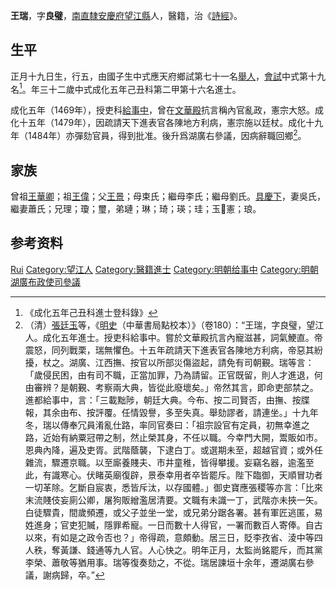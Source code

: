 {{Otheruses|other=名为王瑞的其他人物|王瑞}}
{{Otheruses|other=名为王良璧的其他人物|王良璧}}
{{明清人物信息框
| 姓名 = 王瑞
| 原名 =
| 圖片名稱= 
| 圖片大小 =
| 圖片說明 = 
| 最高職務 =
| 國家 = 大明 
| 爵位 =
| 籍貫 = [[南直隸|南直隸]][[安慶府|安慶府]][[望江縣|望江縣]]
| 族裔 = 
| 旗籍 = 
| 字號 = 
| 諡號 =
| 出生日期 = 正月十九日
| 出生地點 =
| 逝世日期 = 
| 逝世地點 =
| 墓葬 =
| 配偶 = 吳氏蕭氏
| 親屬 = 曾祖[[王華卿|王華卿]]，祖[[王偉|王偉]]，父[[王景|王景]]，母束氏；繼母李氏；繼母劉氏
| 出身 =
* 成化五年己丑科進士
| 經歷 =
| 著作 =  
*
*
*
}}
'''王瑞'''{{BD|1438年||1497年||}}，字'''良璧'''，[[南直隸|南直隸]][[安慶府|安慶府]][[望江縣|望江縣]]人，醫籍，治《[[詩經|詩經]]》。

== 生平 ==
正月十九日生，行五，由國子生中式應天府鄉試第七十一名[[舉人|舉人]]，[[會試|會試]]中式第十九名<ref>《成化五年己丑科進士登科錄》</ref>。年三十二歲中式成化五年己丑科第二甲第十六名進士。

成化五年（1469年），授吏科[[給事中|給事中]]，曾在[[文華殿|文華殿]]抗言稱內官亂政，憲宗大怒。成化十五年（1479年），因疏請天下進表官各陳地方利病，憲宗施以廷杖。成化十九年（1484年）亦彈劾官員，得到批准。後升爲湖廣右參議，因病辭職回鄉<ref>（清）[[張廷玉|張廷玉]]等，《[[明史|明史]]（中華書局點校本）》（卷180）：“王瑞，字良璧，望江人。成化五年進士。授吏科給事中。嘗於文華殿抗言內寵滋甚，詞氣鯁直。帝震怒，同列戰栗，瑞無懼色。十五年疏請天下進表官各陳地方利病，帝惡其紛擾，杖之。湖廣、江西撫、按官以所部災傷盜起，請免有司朝覲。瑞等言：「歲侵民困，由有司不職，正當加罪，乃為請留。正官既留，則人才進退，何由審辨？是朝覲、考察兩大典，皆從此廢壞矣。」帝然其言，即命吏部禁之。進都給事中，言：「三載黜陟，朝廷大典。今布、按二司賢否，由撫、按牒報，其余由布、按評覆。任情毀譽，多至失真。舉劾謬者，請連坐。」十九年冬，瑞以傳奉冗員淆亂仕路，率同官奏曰：「祖宗設官有定員，初無幸進之路，近始有納粟冠帶之制，然止榮其身，不任以職。今幸門大開，鬻販如市。恩典內降，遍及吏胥。武階蔭襲，下逮白丁。或選期未至，超越官資；或外任雜流，驟遷京職。以至廝養賤夫、市井童稚，皆得攀援。妄竊名器，逾濫至此，有識寒心。伏睹英廟復辟，景泰幸用者卒皆罷斥。陛下臨御，天順冒功者一切革除。乞斷自宸衷，悉皆斥汰，以存國體。」御史寶應張稷等亦言：「比來末流賤伎妄廁公卿，屠狗販繒濫居清要。文職有未識一丁，武階亦未挾一矢。白徒驟貴，間歲頻遷，或父子並坐一堂，或兄弟分踞各署。甚有軍匠逃匿，易姓進身；官吏犯贓，隱罪希寵。一日而數十人得官，一署而數百人寄俸。自古以來，有如是之政令否也？」帝得疏，意頗動。居三日，貶李孜省、淩中等四人秩，奪黃謙、錢通等九人官。人心快之。明年正月，太監尚銘罷斥，而其黨李榮、蕭敬等猶用事。瑞等復奏劾之，不從。瑞居諫垣十余年，遷湖廣右參議，謝病歸，卒。”</ref>。

== 家族 ==
曾祖[[王華卿|王華卿]]；祖[[王偉|王偉]]；父[[王景|王景]]；母束氏；繼母李氏；繼母劉氏。[[具慶下|具慶下]]，妻吳氏，繼妻蕭氏；兄理；瓊；璽，弟璉；琳；琦；瑛；珪；玉憲；琅。

== 参考资料 ==
{{reflist}}
{{wikisource|明史/卷180}}

{{成化五年己丑科殿试金榜}}

{{Authority control}}
{{DEFAULTSORT:Wang王}}
[[Category:王姓|Rui]]
[[Category:望江人|Category:望江人]]
[[Category:醫籍進士|Category:醫籍進士]]
[[Category:明朝给事中|Category:明朝给事中]]
[[Category:明朝湖廣布政使司參議|Category:明朝湖廣布政使司參議]]